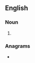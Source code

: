 ==English==

===Noun===
{{head|en|noun plural form}}

# {{plural of|optode|lang=en}}

===Anagrams===
* {{anagrams|en|stooped}}